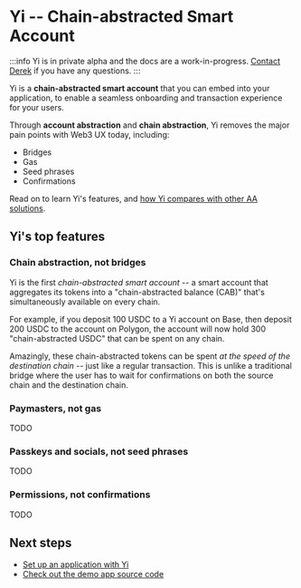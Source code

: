 # Yi -- Chain-abstracted Smart Account

:::info
Yi is in private alpha and the docs are a work-in-progress.  [Contact Derek](https://t.me/derek_chiang) if you have any questions.
:::

Yi is a **chain-abstracted smart account** that you can embed into your application, to enable a seamless onboarding and transaction experience for your users.

Through **account abstraction** and **chain abstraction**, Yi removes the major pain points with Web3 UX today, including:

- Bridges
- Gas
- Seed phrases
- Confirmations

Read on to learn Yi's features, and [how Yi compares with other AA solutions](/sdk/yi-vs-others).

## Yi's top features

### Chain abstraction, not bridges

Yi is the first *chain-abstracted smart account* -- a smart account that aggregates its tokens into a "chain-abstracted balance (CAB)" that's simultaneously available on every chain.

For example, if you deposit 100 USDC to a Yi account on Base, then deposit 200 USDC to the account on Polygon, the account will now hold 300 "chain-abstracted USDC" that can be spent on any chain.

Amazingly, these chain-abstracted tokens can be spent *at the speed of the destination chain* -- just like a regular transaction.  This is unlike a traditional bridge where the user has to wait for confirmations on both the source chain and the destination chain.

### Paymasters, not gas

TODO

### Passkeys and socials, not seed phrases

TODO

### Permissions, not confirmations

TODO

## Next steps

- [Set up an application with Yi](/sdk/setting-up-yi)
- [Check out the demo app source code](/sdk/setting-up-yi)